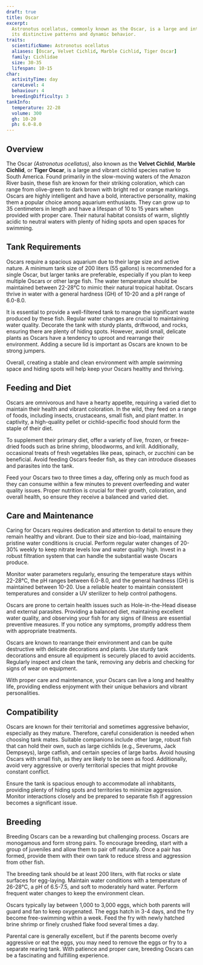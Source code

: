 ```yaml
---
draft: true
title: Oscar
excerpt:
  Astronotus ocellatus, commonly known as the Oscar, is a large and intelligent cichlid from South America, admired for
  its distinctive patterns and dynamic behavior.
traits:
  scientificName: Astronotus ocellatus
  aliases: [Oscar, Velvet Cichlid, Marble Cichlid, Tiger Oscar]
  family: Cichlidae
  size: 30-35
  lifespan: 10-15
char:
  activityTime: day
  careLevel: 4
  behaviour: 4
  breedingDifficulty: 3
tankInfo:
  temperature: 22-28
  volume: 300
  gh: 10-20
  ph: 6.0-8.0
---
```


## Overview

The Oscar _(Astronotus ocellatus)_, also known as the **Velvet Cichlid**, **Marble Cichlid**, or **Tiger Oscar**, is a
large and vibrant cichlid species native to South America. Found primarily in the slow-moving waters of the Amazon River
basin, these fish are known for their striking coloration, which can range from olive-green to dark brown with bright
red or orange markings. Oscars are highly intelligent and have a bold, interactive personality, making them a popular
choice among aquarium enthusiasts. They can grow up to 35 centimeters in length and have a lifespan of 10 to 15 years
when provided with proper care. Their natural habitat consists of warm, slightly acidic to neutral waters with plenty of
hiding spots and open spaces for swimming.

## Tank Requirements

Oscars require a spacious aquarium due to their large size and active nature. A minimum tank size of 200 liters (55
gallons) is recommended for a single Oscar, but larger tanks are preferable, especially if you plan to keep multiple
Oscars or other large fish. The water temperature should be maintained between 22-28°C to mimic their natural tropical
habitat. Oscars thrive in water with a general hardness (GH) of 10-20 and a pH range of 6.0-8.0.

It is essential to provide a well-filtered tank to manage the significant waste produced by these fish. Regular water
changes are crucial to maintaining water quality. Decorate the tank with sturdy plants, driftwood, and rocks, ensuring
there are plenty of hiding spots. However, avoid small, delicate plants as Oscars have a tendency to uproot and
rearrange their environment. Adding a secure lid is important as Oscars are known to be strong jumpers.

Overall, creating a stable and clean environment with ample swimming space and hiding spots will help keep your Oscars
healthy and thriving.

## Feeding and Diet

Oscars are omnivorous and have a hearty appetite, requiring a varied diet to maintain their health and vibrant
coloration. In the wild, they feed on a range of foods, including insects, crustaceans, small fish, and plant matter. In
captivity, a high-quality pellet or cichlid-specific food should form the staple of their diet.

To supplement their primary diet, offer a variety of live, frozen, or freeze-dried foods such as brine shrimp,
bloodworms, and krill. Additionally, occasional treats of fresh vegetables like peas, spinach, or zucchini can be
beneficial. Avoid feeding Oscars feeder fish, as they can introduce diseases and parasites into the tank.

Feed your Oscars two to three times a day, offering only as much food as they can consume within a few minutes to
prevent overfeeding and water quality issues. Proper nutrition is crucial for their growth, coloration, and overall
health, so ensure they receive a balanced and varied diet.

## Care and Maintenance

Caring for Oscars requires dedication and attention to detail to ensure they remain healthy and vibrant. Due to their
size and bio-load, maintaining pristine water conditions is crucial. Perform regular water changes of 20-30% weekly to
keep nitrate levels low and water quality high. Invest in a robust filtration system that can handle the substantial
waste Oscars produce.

Monitor water parameters regularly, ensuring the temperature stays within 22-28°C, the pH ranges between 6.0-8.0, and
the general hardness (GH) is maintained between 10-20. Use a reliable heater to maintain consistent temperatures and
consider a UV sterilizer to help control pathogens.

Oscars are prone to certain health issues such as Hole-in-the-Head disease and external parasites. Providing a balanced
diet, maintaining excellent water quality, and observing your fish for any signs of illness are essential preventive
measures. If you notice any symptoms, promptly address them with appropriate treatments.

Oscars are known to rearrange their environment and can be quite destructive with delicate decorations and plants. Use
sturdy tank decorations and ensure all equipment is securely placed to avoid accidents. Regularly inspect and clean the
tank, removing any debris and checking for signs of wear on equipment.

With proper care and maintenance, your Oscars can live a long and healthy life, providing endless enjoyment with their
unique behaviors and vibrant personalities.

## Compatibility

Oscars are known for their territorial and sometimes aggressive behavior, especially as they mature. Therefore, careful
consideration is needed when choosing tank mates. Suitable companions include other large, robust fish that can hold
their own, such as large cichlids (e.g., Severums, Jack Dempseys), large catfish, and certain species of large barbs.
Avoid housing Oscars with small fish, as they are likely to be seen as food. Additionally, avoid very aggressive or
overly territorial species that might provoke constant conflict.

Ensure the tank is spacious enough to accommodate all inhabitants, providing plenty of hiding spots and territories to
minimize aggression. Monitor interactions closely and be prepared to separate fish if aggression becomes a significant
issue.

## Breeding

Breeding Oscars can be a rewarding but challenging process. Oscars are monogamous and form strong pairs. To encourage
breeding, start with a group of juveniles and allow them to pair off naturally. Once a pair has formed, provide them
with their own tank to reduce stress and aggression from other fish.

The breeding tank should be at least 200 liters, with flat rocks or slate surfaces for egg-laying. Maintain water
conditions with a temperature of 26-28°C, a pH of 6.5-7.5, and soft to moderately hard water. Perform frequent water
changes to keep the environment clean.

Oscars typically lay between 1,000 to 3,000 eggs, which both parents will guard and fan to keep oxygenated. The eggs
hatch in 3-4 days, and the fry become free-swimming within a week. Feed the fry with newly hatched brine shrimp or
finely crushed flake food several times a day.

Parental care is generally excellent, but if the parents become overly aggressive or eat the eggs, you may need to
remove the eggs or fry to a separate rearing tank. With patience and proper care, breeding Oscars can be a fascinating
and fulfilling experience.
